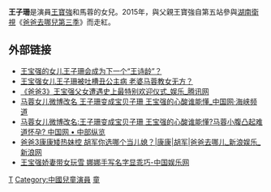 '''王子珊'''{{BD|2011年|10月28日}}是演員[[王寶強|王寶強]]和馬蓉的女兒。2015年，與父親王寶強自第五站參與[[湖南衛視|湖南衛視]]《[[爸爸去哪儿_(第三季)|爸爸去哪兒第三季]]》而走紅。

==外部链接==
*[http://yule.sohu.com/20151014/n423262966.shtml 王宝强的女儿王子珊会成为下一个“王诗龄”？]{{Wayback|url=http://yule.sohu.com/20151014/n423262966.shtml |date=20160413141707 }}
*[https://web.archive.org/web/20170202042628/http://www.shangc.net/news/n/68539.html 王宝强女儿王子珊被吐槽丑公主病 老婆马蓉教女无方？]
*[http://ent.qq.com/a/20150909/024726.htm 《爸爸3》王宝强父女遭遇史上最特别欢迎仪式_娱乐_腾讯网]{{Wayback|url=http://ent.qq.com/a/20150909/024726.htm |date=20170203104924 }}
*[http://fj.china.com.cn/p/268730?page=2 马蓉女儿微博改名 王子珊变成宝贝子珊 王宝强的心酸谁能懂_中国网·海峡频道]{{Wayback|url=http://fj.china.com.cn/p/268730?page=2 |date=20170202051505 }}
*[https://web.archive.org/web/20170202051647/http://henan.china.com.cn/latest/2016/1211/3871217.shtml 马蓉女儿微博改名:王子珊变成宝贝子珊 王宝强的心酸谁能懂?马蓉小腹凸起难道怀孕? 中国网 • 中部纵览]
*[http://ent.sina.com.cn/tv/zy/2015-09-25/doc-ifxifmki9510577.shtml 爸爸3康康矮热妹控 胡军你选哪个当儿媳？|康康|胡军|爸爸去哪儿_新浪娱乐_新浪网]{{Wayback|url=http://ent.sina.com.cn/tv/zy/2015-09-25/doc-ifxifmki9510577.shtml |date=20170202061437 }}
*[http://tv.67.com/dsph/2015/11/23/818906_2.html 王宝强娇妻带女玩雪 娜娜手写名字显乖巧-中国娱乐网]{{Wayback|url=http://tv.67.com/dsph/2015/11/23/818906_2.html |date=20170202061626 }}

{{爸爸去哪兒}}
{{Authority control}}
{{DEFAULTSORT:W}}
[[Category:王姓|T]]
[[Category:中國兒童演員|Category:中國兒童演員]]
[[Category:爸爸去哪儿|童]]
